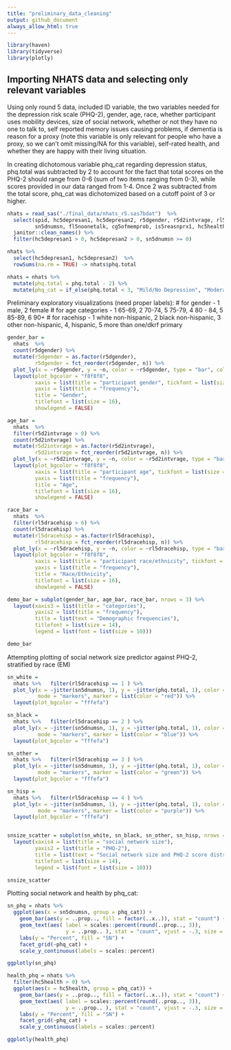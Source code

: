 ```yaml
---
title: "preliminary_data_cleaning"
output: github_document
always_allow_html: true
---
```


```r
library(haven)
library(tidyverse)
library(plotly)
```

## Importing NHATS data and selecting only relevant variables

Using only round 5 data, included ID variable, the two variables needed for the depression risk scale (PHQ-2), gender, age, race, whether participant uses mobility devices, size of social network, whether or not they have no one to talk to, self reported memory issues causing problems, if dementia is reason for a proxy (note this variable is only relevant for people who have a proxy, so we can't omit missing/NA for this variable), self-rated health, and whether they are happy with their living situation. 

In creating dichotomous variable phq_cat regarding depression status, phq.total was subtracted by 2 to account for the fact that total scores on the PHQ-2 should range from 0-6 (sum of two items ranging from 0-3), while scores provided in our data ranged from 1-4. Once 2 was subtracted from the total score, phq_cat was dichotomized based on a cutoff point of 3 or higher.


```r
nhats = read_sas("./final_data/nhats_r5.sas7bdat")  %>%
  select(spid, hc5depresan1, hc5depresan2, r5dgender, r5d2intvrage, rl5dracehisp, md5canewlker, 
         sn5dnumsn, fl5noonetalk, cg5ofmemprob, is5reasnprx1, hc5health, wb5truestme4) %>%
  janitor::clean_names() %>%   
  filter(hc5depresan1 > 0, hc5depresan2 > 0, sn5dnumsn >= 0)

nhats %>% 
  select(hc5depresan1, hc5depresan2)  %>% 
  rowSums(na.rm = TRUE) -> nhats$phq.total

nhats = nhats %>%
  mutate(phq.total = phq.total - 2) %>% 
  mutate(phq_cat = if_else(phq.total < 3, "Mild/No Depression", "Moderate/Severe Depression")) 

```

Preliminary exploratory visualizations (need proper labels): 
# for gender - 1 male, 2 female 
# for age categories - 1 65-69, 2 70-74, 5 75-79, 4 80 - 84, 5 85-89, 6 90+
# for racehisp  - 1 white non-hispanic, 2 black non-hispanic, 3 other non-hispanic, 4, hispanic, 5 more than one/dkrf primary

```r

gender_bar = 
  nhats  %>%   
  count(r5dgender) %>% 
  mutate(r5dgender = as.factor(r5dgender),
         r5dgender = fct_reorder(r5dgender, n)) %>% 
  plot_ly(x = ~r5dgender, y = ~n, color = ~r5dgender, type = "bar", colors = "viridis") %>% 
  layout(plot_bgcolor = "f8f8f8",
         xaxis = list(title = "participant gender", tickfont = list(size = 11)), 
         yaxis = list(title = "frequency"), 
         title = "Gender",  
         titlefont = list(size = 16),
         showlegend = FALSE)

age_bar = 
  nhats  %>%   
  filter(r5d2intvrage > 0) %>% 
  count(r5d2intvrage) %>% 
  mutate(r5d2intvrage = as.factor(r5d2intvrage),
         r5d2intvrage = fct_reorder(r5d2intvrage, n)) %>% 
  plot_ly(x = ~r5d2intvrage, y = ~n, color = ~r5d2intvrage, type = "bar", colors = "viridis") %>% 
  layout(plot_bgcolor = "f8f8f8",
         xaxis = list(title = "participant age", tickfont = list(size = 11)), 
         yaxis = list(title = "frequency"), 
         title = "Age",  
         titlefont = list(size = 16),
         showlegend = FALSE)

race_bar = 
  nhats  %>%   
  filter(rl5dracehisp > 6) %>% 
  count(rl5dracehisp) %>% 
  mutate(rl5dracehisp = as.factor(rl5dracehisp),
         rl5dracehisp = fct_reorder(rl5dracehisp, n)) %>% 
  plot_ly(x = ~rl5dracehisp, y = ~n, color = ~rl5dracehisp, type = "bar", colors = "viridis") %>% 
  layout(plot_bgcolor = "f8f8f8",
         xaxis = list(title = "participant race/ethnicity", tickfont = list(size = 11)), 
         yaxis = list(title = "frequency"), 
         title = "Race/Ethnicity",  
         titlefont = list(size = 16),
         showlegend = FALSE)

demo_bar = subplot(gender_bar, age_bar, race_bar, nrows = 3) %>%
  layout(xaxis3 = list(title = "categories"), 
         yaxis2 = list(title = "frequency"),
         title = list(text = "Demographic frequencies"), 
         titlefont = list(size = 14),
         legend = list(font = list(size = 10)))

demo_bar 

```

Attempting plotting of social network size predictor against PHQ-2, stratified by race (EM)

```r

sn_white = 
  nhats %>%   filter(rl5dracehisp == 1 ) %>% 
  plot_ly(x = ~jitter(sn5dnumsn, 1), y = ~jitter(phq.total, 1), color = ~sn5dnumsn, type = "scatter", 
          mode = "markers", marker = list(color = "red")) %>% 
  layout(plot_bgcolor = "fffefa") 

sn_black = 
  nhats %>%   filter(rl5dracehisp == 2 ) %>% 
  plot_ly(x = ~jitter(sn5dnumsn, 1), y = ~jitter(phq.total, 1), color = ~sn5dnumsn, type = "scatter", 
          mode = "markers", marker = list(color = "blue")) %>% 
  layout(plot_bgcolor = "fffefa") 

sn_other = 
  nhats %>%   filter(rl5dracehisp == 3 ) %>% 
  plot_ly(x = ~jitter(sn5dnumsn, 1), y = ~jitter(phq.total, 1), color = ~sn5dnumsn, type = "scatter", 
          mode = "markers", marker = list(color = "green")) %>% 
  layout(plot_bgcolor = "fffefa") 

sn_hisp = 
  nhats %>%   filter(rl5dracehisp == 4 ) %>% 
  plot_ly(x = ~jitter(sn5dnumsn, 1), y = ~jitter(phq.total, 1), color = ~sn5dnumsn, type = "scatter", 
          mode = "markers", marker = list(color = "purple")) %>% 
  layout(plot_bgcolor = "fffefa") 


snsize_scatter = subplot(sn_white, sn_black, sn_other, sn_hisp, nrows = 4) %>%
  layout(xaxis4 = list(title = "social network size"), 
         yaxis2 = list(title = "PHQ-2"),
         title = list(text = "Social network size and PHQ-2 score distribution"), 
         titlefont = list(size = 14),
         legend = list(font = list(size = 10)))

snsize_scatter 

```

Plotting social network and health by phq_cat:

```r
sn_phq = nhats %>% 
  ggplot(aes(x = sn5dnumsn, group = phq_cat)) + 
    geom_bar(aes(y = ..prop.., fill = factor(..x..)), stat = "count") +
    geom_text(aes( label = scales::percent(round(..prop.., 3)),
                   y = ..prop.. ), stat = "count", vjust = -.3, size = 2.5) +
    labs(y = "Percent", fill = "SN") +
    facet_grid(~phq_cat) +
    scale_y_continuous(labels = scales::percent)

ggplotly(sn_phq)

health_phq = nhats %>% 
  filter(hc5health > 0) %>%
  ggplot(aes(x = hc5health, group = phq_cat)) + 
    geom_bar(aes(y = ..prop.., fill = factor(..x..)), stat = "count") +
    geom_text(aes( label = scales::percent(round(..prop.., 3)),
                   y = ..prop.. ), stat = "count", vjust = -.3, size = 2.5) +
    labs(y = "Percent", fill = "SN") +
    facet_grid(~phq_cat) +
    scale_y_continuous(labels = scales::percent)

ggplotly(health_phq)
```


